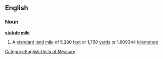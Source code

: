 ==English==
===Noun===
'''[[statute]] [[mile]]'''
#A [[standard]] [[land]] [[mile]] of 5,280 [[feet]] or 1,760 [[yard]]s or 1.609344 [[kilometer]]s

[[Category:English:Units of Measure]]